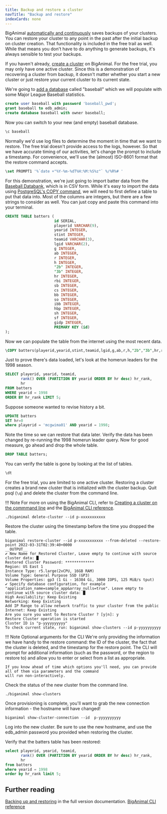 ```yaml
---
title: Backup and restore a cluster
navTitle: "Backup and restore" 
indexCards: none
---
```


BigAnimal [automatically and continuously](/biganimal/latest/using_cluster/04_backup_and_restore/) saves backups of your clusters. You can restore your cluster to any point in the past after the initial backup on cluster creation. That functionality is included in the free trail as well. While that means you don't have to do anything to generate backups, it's always sensible to test your backups.

If you haven't already, [create a cluster](create_cluster_cli) on BigAnimal. For the free trial, you may only have one active cluster. Since this is a demonstration of recovering a cluster from backup, it doesn't matter whether you start a new cluster or just restore your current cluster to its current state.

We're going to [add a database]((/biganimal/latest/using_cluster/01_postgres_access/#one-database-with-one-application)) called "baseball" which we will populate with some  Major League Baseball statistics.

```sql
create user baseball with password 'baseball_pwd';
grant baseball to edb_admin;
create database baseball with owner baseball;
```

Now you can switch to your new (and empty) baseball database.
```sql
\c baseball
```

Normally we'd use log files to determine the moment in time that we want to restore. The free trial doesn't provide access to the logs, however. So that we have accurate timing of our activities, let's change the prompt to include a timestamp. For convenience, we'll use the (almost) ISO-8601 format that the restore command accepts.

```sql
\set PROMPT1 '%`date +"%Y-%m-%dT%H:%M:%S%z"` %/%R%# '
```

For this demonstration, we're just going to import batter data from the [Baseball Databank](https://github.com/chadwickbureau/baseballdatabank), which is in CSV form. While it's easy to import the data using [PostgreSQL's COPY command](https://www.postgresql.org/docs/current/sql-copy.html), we will need to first define a table to put that data into. Most of the columns are integers, but there are a few strings to consider as well. You can just copy and paste this command into your terminal.
```sql
CREATE TABLE batters (
                      id SERIAL,
                      playerid VARCHAR(9),
                      yearid INTEGER,
                      stint INTEGER,
                      teamid VARCHAR(3),
                      lgid VARCHAR(2),
                      g INTEGER,
                      ab INTEGER,
                      r INTEGER,
                      h INTEGER,
                      "2b" INTEGER,
                      "3b" INTEGER,
                      hr INTEGER,
                      rbi INTEGER,
                      sb INTEGER,
                      cs INTEGER,
                      bb INTEGER,
                      so INTEGER,
                      ibb INTEGER,
                      hbp INTEGER,
                      sh INTEGER,
                      sf INTEGER,
                      gidp INTEGER,
                      PRIMARY KEY (id)
);
```

Now we can populate the table from the internet using the most recent data.
```sql
\COPY batters(playerid,yearid,stint,teamid,lgid,g,ab,r,h,"2b","3b",hr,rbi,sb,cs,bb,so,ibb,hbp,sh,sf,gidp) FROM PROGRAM 'curl "https://raw.githubusercontent.com/chadwickbureau/baseballdatabank/master/core/Batting.csv"' DELIMITER ',' CSV HEADER
```

Just to prove there's data loaded, let's look at the homerun leaders for the 1998 season.
```sql
SELECT playerid, yearid, teamid,
       rank() OVER (PARTITION BY yearid ORDER BY hr desc) hr_rank,
       hr
FROM batters
WHERE yearid = 1998
ORDER BY hr_rank LIMIT 5;
```

Suppose someone wanted to revise history a bit. 
```sql
UPDATE batters 
SET hr=0 
where playerid = 'mcgwima01' AND yearid = 1998;
```

Note the time so we can restore that data later. Verify the data has been changed by re-running the 1998 homerun leader query. Now for good measure, go ahead and drop the whole table.
```sql
DROP TABLE batters;
```

You can verify the table is gone by looking at the list of tables.
```sql
\dt
```

For the free trial, you are limited to one active cluster. Restoring a cluster creates a brand new cluster that is initialized with the cluster backup. Quit psql (`\q`) and delete the cluster from the command line.

!!! Note
    For more on using the BigAnimal CLI, refer to [Creating a cluster on the commmand line](../create_a_cluster/create_cluster_cli) and the [BigAnimal CLI reference](/biganimal/latest/reference/cli/).

```shell
./biganimal delete-cluster --id p-xxxxxxxxxxx
```

Restore the cluster using the timestamp before the time you dropped the table.

```shell
biganimal restore-cluster --id p-xxxxxxxxxxx --from-deleted --restore-point 2022-03-31T02:39:40+0000
__OUTPUT__
✔ New Name for Restored Cluster, Leave empty to continue with source cluster data: █
Restored Cluster Password: *************
Region: US East 1
Instance Type: r5.large(2vCPU, 16GB RAM)
Volume Type: General Purpose SSD (GP3)
Volume Properties: gp3 (1 Gi - 16384 Gi, 3000 IOPS, 125 MiB/s tput)
✔ Specify database configuration, for example "application_name=sample_app&array_nulls=true". Leave empty to continue with source cluster data: █
High Availability: Keep Existing
Networking: Keep Existing
Add IP Range to allow network traffic to your cluster from the public Internet: Keep Existing
Are you sure you want to Restore Cluster ? [y|n]: y
Restore Cluster operation is started
Cluster ID is "p-yyyyyyyyyy"
To check current state, run: biganimal show-clusters --id p-yyyyyyyyyy
```

!!! Note Optional arguments for the CLI
    We're only providing the information we have handy to the restore command: the ID of the cluster, the fact that
    the cluster is deleted, and the timestamp for the restore point. The CLI will prompt for additional information
    (such as the password, or the region to restore to) and allow you to enter or select from a list as appropriate.
    
    If you know ahead of time which options you'll need, you can provide all of them via parameters and the command
    will run non-interactively.

Check the status of the new cluster from the command line.

```shell
./biganimal show-clusters
```

Once provisioning is complete, you'll want to grab the new connection information - the hostname will have changed!

```shell
biganimal show-cluster-connection --id  p-yyyyyyyyyy
```

Log into the new cluster. Be sure to use the new hostname, and use the edb_admin password you provided when restoring the cluster.

Verify that the batters table has been restored:

```sql
select playerid, yearid, teamid,
       rank() OVER (PARTITION BY yearid ORDER BY hr desc) hr_rank,
       hr
from batters
where yearid = 1998
order by hr_rank limit 5;
```
 

## Further reading

[Backing up and restoring](/biganimal/latest/using_cluster/04_backup_and_restore/) in the full version documentation.
[BigAnimal CLI reference](/biganimal/latest/reference/cli/)
